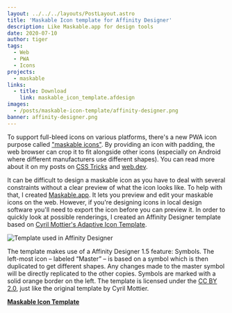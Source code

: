 ```yaml
---
layout: ../../../layouts/PostLayout.astro
title: 'Maskable Icon template for Affinity Designer'
description: Like Maskable.app for design tools
date: 2020-07-10
author: tiger
tags:
  - Web
  - PWA
  - Icons
projects:
  - maskable
links:
  - title: Download
    link: maskable_icon_template.afdesign
images:
  - /posts/maskable-icon-template/affinity-designer.png
banner: affinity-designer.png
---
```



To support full-bleed icons on various platforms, there's a new PWA icon purpose called ["maskable icons"](../maskable-icons). By providing an icon with padding, the web browser can crop it to fit alongside other icons (especially on Android where different manufacturers use different shapes). You can read more about it on my posts on [CSS Tricks](https://css-tricks.com/maskable-icons-android-adaptive-icons-for-your-pwa/) and [web.dev](https://web.dev/maskable-icon/).

It can be difficult to design a maskable icon as you have to deal with several constraints without a clear preview of what the icon looks like. To help with that, I created [Maskable.app](https://maskable.app). It lets you preview and edit your maskable icons on the web. However, if you're designing icons in local design software you'll need to export the icon before you can preview it. In order to quickly look at possible renderings, I created an Affinity Designer template based on [Cyril Mottier's Adaptive Icon Template](https://www.cyrilmottier.com/2017/07/06/adaptive-icon-template/).

![Template used in Affinity Designer](affinity-designer.png)

The template makes use of a Affinity Designer 1.5 feature: Symbols. The left-most icon – labeled “Master” – is based on a symbol which is then duplicated to get different shapes. Any changes made to the master symbol will be directly replicated to the other copies. Symbols are marked with a solid orange border on the left. The template is licensed under the [CC BY 2.0](https://creativecommons.org/licenses/by/3.0/), just like the original template by Cyril Mottier.

[**Maskable Icon Template**](maskable_icon_template.afdesign)
